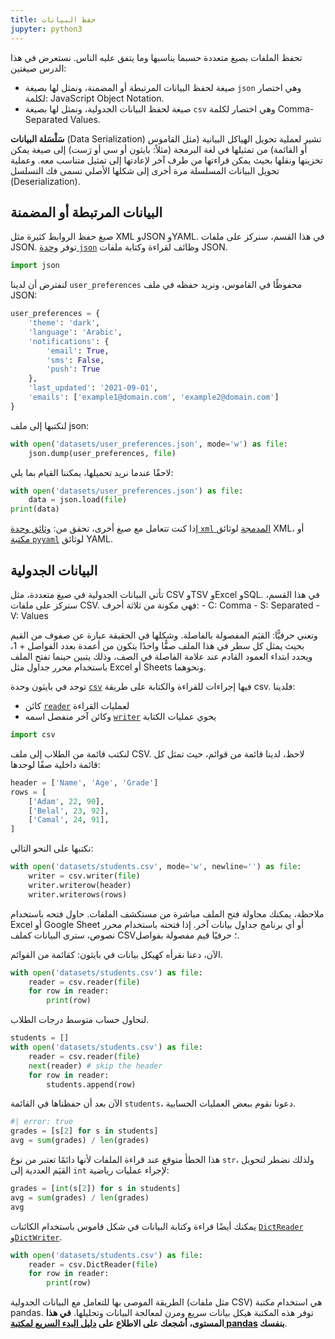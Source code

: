 ```yaml
---
title: حفظ البيانات
jupyter: python3
---
```


تحفظ الملفات بصيغ متعددة حسبما يناسبها وما يتفق عليه الناس. نستعرض في هذا الدرس صيغتين:

- صيغة لحفظ البيانات المرتبطة أو المضمنة، ونمثل لها بصيغة `json` وهي اختصار لكلمة: JavaScript Object Notation.
- صيغة لحفظ البيانات الجدولية، ونمثل لها بصيغة `csv` وهي اختصار لكلمة Comma-Separated Values. 

**سَلْسَلة البيانات** (Data Serialization) تشير لعملية تحويل الهياكل البيانية (مثل القاموس أو القائمة) من تمثيلها في لغة البرمجة (مثلاً: بايثون أو سي أو رَست) إلى صيغة يمكن تخزينها ونقلها بحيث يمكن قراءتها من طرف آخر لإعادتها إلى تمثيل متناسب معه. وعملية تحويل البيانات المسلسلة مرة أخرى إلى شكلها الأصلي تسمى فك التسلسل (Deserialization).

## البيانات المرتبطة أو المضمنة

صيغ حفظ الروابط كثيرة مثل XML وJSON وYAML. في هذا القسم، سنركز على ملفات JSON. توفر [وحدة `json`](https://docs.python.org/3/library/json.html) وظائف لقراءة وكتابة ملفات JSON.

```python
import json
```

لنفترض أن لدينا `user_preferences` محفوظًا في القاموس، ونريد حفظه في ملف JSON:

```python
user_preferences = {
    'theme': 'dark',
    'language': 'Arabic',
    'notifications': {
        'email': True,
        'sms': False,
        'push': True
    },
    'last_updated': '2021-09-01',
    'emails': ['example1@domain.com', 'example2@domain.com']
}
```

لنكتبها إلى ملف json:

```python
with open('datasets/user_preferences.json', mode='w') as file:
    json.dump(user_preferences, file)
```

لاحقًا عندما نريد تحميلها، يمكننا القيام بما يلي:

```python
with open('datasets/user_preferences.json') as file:
    data = json.load(file)
print(data)
```

إذا كنت تتعامل مع صيغ أخرى، تحقق من: [وثائق وحدة `xml` المدمجة](https://docs.python.org/3/library/xml.html) لوثائق XML، أو [مكتبة `pyyaml`](https://pyyaml.org/wiki/PyYAMLDocumentation) لوثائق YAML.

## البيانات الجدولية

تأتي البيانات الجدولية في صيغ متعددة، مثل CSV وTSV وExcel وSQL. في هذا القسم، سنركز على ملفات CSV. فهي مكونة من ثلاثة أحرف:
- C: Comma
- S: Separated
- V: Values

وتعني حرفيًّا: القيَم المفصولة بالفاصلة. وشكلها في الحقيقة عبارة عن صفوف من القيم بحيث يمثل كل سطر في هذا الملف صفًّا واحدًا يتكون من أعمدة بعدد الفواصل + 1، ويحدد ابتداء العمود القادم عند علامة الفاصلة في الصف، وذلك يتبين حينما تفتح الملف باستخدام محرر جداول مثل Excel أو Sheets ونحوهما.

توجد في بايثون وحدة [`csv`](https://docs.python.org/3/library/csv.html) فيها إجراءات للقراءة والكتابة على طريقة csv. فلدينا:

- كائن [`reader`](https://docs.python.org/3/library/csv.html#csv.reader) لعمليات القراءة
- وكائن آخر منفصل اسمه [`writer`](https://docs.python.org/3/library/csv.html#csv.writer) يحوي عمليات الكتابة

```python
import csv
```

لنكتب قائمة من الطلاب إلى ملف CSV. لاحظ، لدينا قائمة من قوائم، حيث تمثل كل قائمة داخلية صفًا لوحدها:

```python
header = ['Name', 'Age', 'Grade']
rows = [
    ['Adam', 22, 90],
    ['Belal', 23, 92],
    ['Camal', 24, 91],
]
```

نكتبها على النحو التالي:

```python
with open('datasets/students.csv', mode='w', newline='') as file:
    writer = csv.writer(file)
    writer.writerow(header)
    writer.writerows(rows)
```

ملاحظة، يمكنك محاولة فتح الملف مباشرة من مستكشف الملفات. حاول فتحه باستخدام Excel أو Google Sheet أو أي برنامج جداول بيانات آخر. إذا فتحته باستخدام محرر نصوص، سترى البيانات كملف CSV؛ حرفيًا قيم مفصولة بفواصل.

الآن، دعنا نقرأه كهيكل بيانات في بايثون: كقائمة من القوائم.

```python
with open('datasets/students.csv') as file:
    reader = csv.reader(file)
    for row in reader:
        print(row)
```

لنحاول حساب متوسط درجات الطلاب.

```python
students = []
with open('datasets/students.csv') as file:
    reader = csv.reader(file)
    next(reader) # skip the header
    for row in reader:
        students.append(row)
```

الآن بعد أن حفظناها في القائمة `students`، دعونا نقوم ببعض العمليات الحسابية.

```python
#| error: true
grades = [s[2] for s in students]
avg = sum(grades) / len(grades)
```

هذا الخطأ متوقع عند قراءة الملفات لأنها دائمًا تعتبر من نوع `str`، ولذلك نضطر لتحويل القيَم العددية إلى `int` لإجراء عمليات رياضية:


```python
grades = [int(s[2]) for s in students]
avg = sum(grades) / len(grades)
avg
```

يمكنك أيضًا قراءة وكتابة البيانات في شكل قاموس باستخدام الكائنات [`DictReader`](https://docs.python.org/3/library/csv.html#csv.DictReader) و[`DictWriter`](https://docs.python.org/3/library/csv.html#csv.DictWriter).

```python
with open('datasets/students.csv') as file:
    reader = csv.DictReader(file)
    for row in reader:
        print(row)
```

الطريقة الموصى بها للتعامل مع البيانات الجدولية (مثل ملفات CSV) هي استخدام مكتبة pandas. توفر هذه المكتبة هيكل بيانات سريع ومرن لمعالجة البيانات وتحليلها. **في هذا المستوى، أشجعك على الاطلاع على [دليل البدء السريع لمكتبة pandas](https://pandas.pydata.org/docs/getting_started/intro_tutorials/index.html) بنفسك**.

